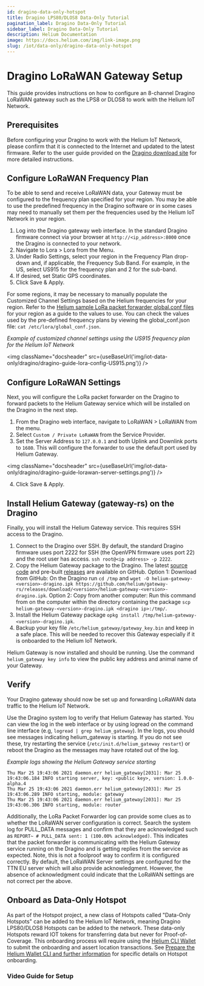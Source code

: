 ```yaml
---
id: dragino-data-only-hotspot
title: Dragino LPS80/DLOS8 Data-Only Tutorial
pagination_label: Dragino Data-Only Tutorial
sidebar_label: Dragino Data-Only Tutorial
description: Helium Documentation
image: https://docs.helium.com/img/link-image.png
slug: /iot/data-only/dragino-data-only-hotspot
---
```


# Dragino LoRaWAN Gateway Setup


This guide provides instructions on how to configure an 8-channel Dragino LoRaWAN gateway such as
the LPS8 or DLOS8 to work with the Helium IoT Network.

## Prerequisites

Before configuring your Dragino to work with the Helium IoT Network, please confirm that it is
connected to the Internet and updated to the latest firmware. Refer to the user guide provided on
the [Dragino download site](http://www.dragino.com/downloads/index.php?dir=LoRa_Gateway/) for more
detailed instructions.

## Configure LoRaWAN Frequency Plan

To be able to send and receive LoRaWAN data, your Gateway must be configured to the frequency plan
specified for your region. You may be able to use the predefined frequency in the Dragino software
or in some cases may need to manually set them per the frequencies used by the Helium IoT Network in
your region.

1. Log into the Dragino gateway web interface. In the standard Dragino firmware connect via your
   browser at `http://<ip_address>:8000` once the Dragino is connected to your network.
2. Navigate to Lora > Lora from the Menu.
3. Under Radio Settings, select your region in the Frequency Plan drop-down and, if applicable, the
   Frequency Sub Band. For example, in the US, select US915 for the frequency plan and 2 for the
   sub-band.
4. If desired, set Static GPS coordinates.
5. Click Save & Apply.

For some regions, it may be necessary to manually populate the Customized Channel Settings based on
the Helium frequencies for your region. Refer to the
[Helium sample LoRa packet forwarder global.conf files](https://github.com/helium/sx1302_hal/tree/helium/hotspot/packet_forwarder)
for your region as a guide to the values to use. You can check the values used by the pre-defined
frequency plans by viewing the global_conf.json file: `cat /etc/lora/global_conf.json`.

_Example of customized channel settings using the US915 frequency plan for the Helium IoT Network_

<img
  className="docsheader"
  src={useBaseUrl('img/iot-data-only/dragino/dragino-guide-lora-config-US915.png')}
/>

## Configure LoRaWAN Settings

Next, you will configure the LoRa packet forwarder on the Dragino to forward packets to the Helium
Gateway service which will be installed on the Dragino in the next step.

1. From the Dragino web interface, navigate to LoRaWAN > LoRaWAN from the menu.
2. Select `Custom / Private LoRaWAN` from the Service Provider.
3. Set the Server Address to `127.0.0.1` and both Uplink and Downlink ports to `1680`. This will
   configure the forwarder to use the default port used by Helium Gateway.

<img
  className="docsheader"
  src={useBaseUrl('img/iot-data-only/dragino/dragino-guide-lorawan-server-settings.png')}
/>

4. Click Save & Apply.

## Install Helium Gateway (gateway-rs) on the Dragino

Finally, you will install the Helium Gateway service. This requires SSH access to the Dragino.

1. Connect to the Dragino over SSH. By default, the standard Dragino firmware uses port 2222 for SSH
   (the OpenVPN firmware uses port 22) and the root user has access.
   `ssh root@<ip address> -p 2222`.
2. Copy the Helium Gateway package to the Dragino. The latest
   [source code](https://github.com/helium/gateway-rs) and pre-built
   [releases](https://github.com/helium/gateway-rs/releases) are available on GitHub. Option 1:
   Download from GitHub: On the Dragino run `cd /tmp` and
   `wget -O helium-gateway-<version>-dragino.ipk https://github.com/helium/gateway-rs/releases/download/<version>/helium-gateway-<version>-dragino.ipk`.
   Option 2: Copy from another computer: Run this command from on the computer within the directory
   containing the package `scp helium-gateway-<version>-dragino.ipk <dragino ip>:/tmp/`.
3. Install the Helium Gateway package `opkg install /tmp/helium-gateway-<version>-dragino.ipk`.
4. Backup your key file `/etc/helium_gateway/gateway_key.bin` and keep in a safe place. This will be
   needed to recover this Gateway especially if it is onboarded to the Helium IoT Network.

Helium Gateway is now installed and should be running. Use the command `helium_gateway key info` to
view the public key address and animal name of your Gateway.

## Verify

Your Dragino gateway should now be set up and forwarding LoRaWAN data traffic to the Helium IoT
Network.

Use the Dragino system log to verify that Helium Gateway has started. You can view the log in the
web interface or by using logread on the command line interface (e.g,
`logread | grep helium_gateway`). In the logs, you should see messages indicating helium_gateway is
starting. If you do not see these, try restarting the service (`/etc/init.d/helium_gateway restart`)
or reboot the Dragino as the messages may have rotated out of the log.

_Example logs showing the Helium Gateway service starting_

```
Thu Mar 25 19:43:06 2021 daemon.err helium_gateway[2031]: Mar 25 19:43:06.184 INFO starting server, key: <public key>, version: 1.0.0-alpha.4
Thu Mar 25 19:43:06 2021 daemon.err helium_gateway[2031]: Mar 25 19:43:06.289 INFO starting, module: gateway
Thu Mar 25 19:43:06 2021 daemon.err helium_gateway[2031]: Mar 25 19:43:06.306 INFO starting, module: router
```

Additionally, the LoRa Packet Forwarder log can provide some clues as to whether the LoRaWAN server
configuration is correct. Search the system log for PULL_DATA messages and confirm that they are
acknowledged such as `REPORT~ # PULL_DATA sent: 1 (100.00% acknowledged)`. This indicates that the
packet forwarder is communicating with the Helium Gateway service running on the Dragino and is
getting replies from the service as expected. Note, this is not a foolproof way to confirm it is
configured correctly. By default, the LoRaWAN Server settings are configured for the TTN EU server
which will also provide acknowledgment. However, the absence of acknowledgment could indicate that
the LoRaWAN settings are not correct per the above.

## Onboard as Data-Only Hotspot

As part of the Hotspot project, a new class of Hotspots called "Data-Only Hotspots" can be added to
the Helium IoT Network, meaning Dragino LPS80/DLOS8 Hotspots can be added to the network. These
data-only Hotspots reward IOT tokens for transferring data but never for Proof-of-Coverage. This
onboarding process will require using the [Helium CLI Wallet](/wallets/cli-wallet/) to submit the
onboarding and assert location transactions. See
[Prepare the Helium Wallet CLI and further information](/iot/data-only-hotspots-onboarding#prepare-the-helium-wallet-cli)
for specific details on Hotspot onboarding.

### Video Guide for Setup

<YouTube youTubeId="OuujPVK8f3U" />
